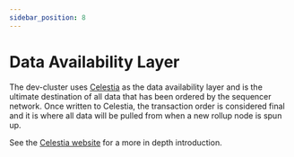 ```yaml
---
sidebar_position: 8
---
```


# Data Availability Layer


<DeploymentsRedirect />

The dev-cluster uses [Celestia](https://github.com/celestiaorg) as the data
availability layer and is the ultimate destination of all data that has been
ordered by the sequencer network. Once written to Celestia, the transaction
order is considered final and it is where all data will be pulled from when a
new rollup node is spun up.

See the [Celestia website](https://celestia.org/what-is-celestia/) for a more
in depth introduction.
